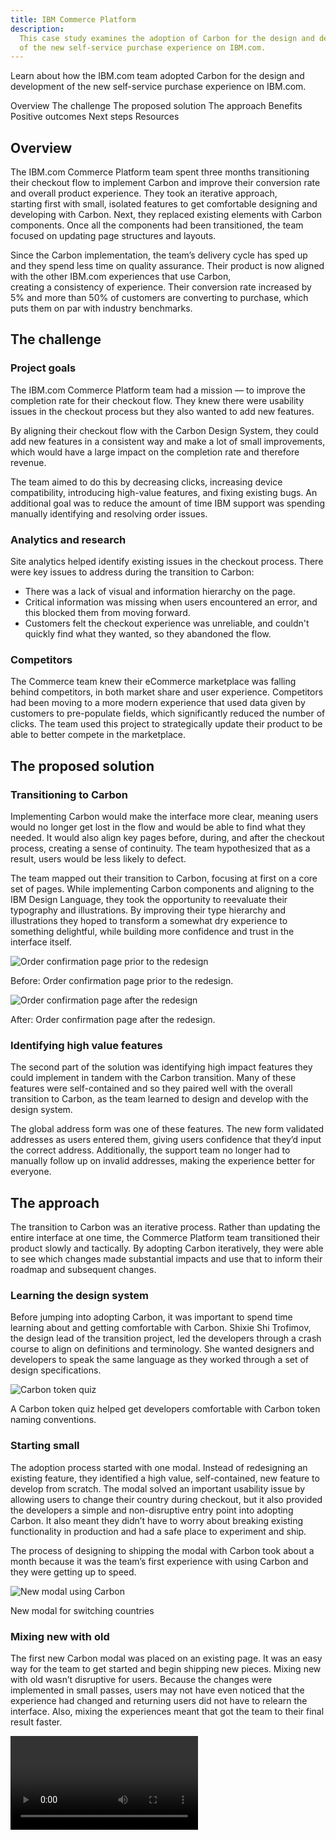 ```yaml
---
title: IBM Commerce Platform
description:
  This case study examines the adoption of Carbon for the design and development
  of the new self-service purchase experience on IBM.com.
---
```


<PageDescription>

Learn about how the IBM.com team adopted Carbon for the design and development
of the new self-service purchase experience on IBM.com.

</PageDescription>

<AnchorLinks>

<AnchorLink>Overview</AnchorLink>
<AnchorLink>The challenge</AnchorLink>
<AnchorLink>The proposed solution</AnchorLink>
<AnchorLink>The approach</AnchorLink>
<AnchorLink>Benefits</AnchorLink>
<AnchorLink>Positive outcomes</AnchorLink>
<AnchorLink>Next steps</AnchorLink>
<AnchorLink>Resources</AnchorLink>

</AnchorLinks>

## Overview

The IBM.com Commerce Platform team spent three months transitioning their
checkout flow to implement Carbon and improve their conversion rate and overall
product experience. They took an iterative approach, starting first with small,
isolated features to get comfortable designing and developing with Carbon. Next,
they replaced existing elements with Carbon components. Once all the components
had been transitioned, the team focused on updating page structures and layouts.

Since the Carbon implementation, the team’s delivery cycle has sped up and
they spend less time on quality assurance. Their product is now aligned with the
other IBM.com experiences that use Carbon, creating a consistency of experience.
Their conversion rate increased by 5% and more than 50% of customers are
converting to purchase, which puts them on par with industry benchmarks.

## The challenge

### Project goals

The IBM.com Commerce Platform team had a mission — to improve the completion
rate for their checkout flow. They knew there were usability issues in the
checkout process but they also wanted to add new features.

By aligning their checkout flow with the Carbon Design System, they could add
new features in a consistent way and make a lot of small improvements, which
would have a large impact on the completion rate and therefore revenue.

The team aimed to do this by decreasing clicks, increasing device compatibility,
introducing high-value features, and fixing existing bugs. An additional goal
was to reduce the amount of time IBM support was spending manually identifying
and resolving order issues.

### Analytics and research

Site analytics helped identify existing issues in the checkout process. There
were key issues to address during the transition to Carbon:

- There was a lack of visual and information hierarchy on the page.
- Critical information was missing when users encountered an error, and this
  blocked them from moving forward.
- Customers felt the checkout experience was unreliable, and couldn't quickly
  find what they wanted, so they abandoned the flow.

### Competitors

The Commerce team knew their eCommerce marketplace was falling behind
competitors, in both market share and user experience. Competitors had been
moving to a more modern experience that used data given by customers to
pre-populate fields, which significantly reduced the number of clicks. The team
used this project to strategically update their product to be able to better
compete in the marketplace.

## The proposed solution

### Transitioning to Carbon

Implementing Carbon would make the interface more clear, meaning users would no
longer get lost in the flow and would be able to find what they needed. It would
also align key pages before, during, and after the checkout process, creating a
sense of continuity. The team hypothesized that as a result, users would be less
likely to defect.

The team mapped out their transition to Carbon, focusing at first on a core set
of pages. While implementing Carbon components and aligning to the IBM Design
Language, they took the opportunity to reevaluate their typography and
illustrations. By improving their type hierarchy and illustrations they hoped to
transform a somewhat dry experience to something delightful, while building more
confidence and trust in the interface itself.

<Row>
<Column colLg={6}>

![Order confirmation page prior to the redesign](images/checkout-before.png)

<Caption>
  <span class="cds--type-semibold">Before:</span> Order confirmation page prior
  to the redesign.
</Caption>

</Column>

<Column colLg={6}>

![Order confirmation page after the redesign](images/checkout-after.png)

<Caption>
  <span class="cds--type-semibold">After:</span> Order confirmation page after
  the redesign.
</Caption>

</Column>
</Row>

### Identifying high value features

The second part of the solution was identifying high impact features they could
implement in tandem with the Carbon transition. Many of these features were
self-contained and so they paired well with the overall transition to Carbon, as
the team learned to design and develop with the design system.

The global address form was one of these features. The new form validated
addresses as users entered them, giving users confidence that they’d input the
correct address. Additionally, the support team no longer had to manually follow
up on invalid addresses, making the experience better for everyone.

## The approach

The transition to Carbon was an iterative process. Rather than updating the
entire interface at one time, the Commerce Platform team transitioned their
product slowly and tactically. By adopting Carbon iteratively, they were able to
see which changes made substantial impacts and use that to inform their roadmap
and subsequent changes.

### Learning the design system

Before jumping into adopting Carbon, it was important to spend time learning
about and getting comfortable with Carbon. Shixie Shi Trofimov, the design lead
of the transition project, led the developers through a crash course to align on
definitions and terminology. She wanted designers and developers to speak the
same language as they worked through a set of design specifications.

<Row>
<Column colLg={8}>

![Carbon token quiz](images/token-quiz.png)

<Caption>
  A Carbon token quiz helped get developers comfortable with Carbon token naming
  conventions.
</Caption>

</Column>
</Row>

### Starting small

The adoption process started with one modal. Instead of redesigning an existing
feature, they identified a high value, self-contained, new feature to develop
from scratch. The modal solved an important usability issue by allowing users to
change their country during checkout, but it also provided the developers a
simple and non-disruptive entry point into adopting Carbon. It also meant they
didn’t have to worry about breaking existing functionality in production and had
a safe place to experiment and ship.

The process of designing to shipping the modal with Carbon took about a month
because it was the team’s first experience with using Carbon and they were
getting up to speed.

<Row>
<Column colLg={8}>

![New modal using Carbon](images/carbon-modal.png)

<Caption>New modal for switching countries</Caption>

</Column>
</Row>

### Mixing new with old

The first new Carbon modal was placed on an existing page. It was an easy way
for the team to get started and begin shipping new pieces. Mixing new with old
wasn’t disruptive for users. Because the changes were implemented in small
passes, users may not have even noticed that the experience had changed and
returning users did not have to relearn the interface. Also, mixing the
experiences meant that got the team to their final result faster.

<Video vimeoId="488148768" />
<Caption>New modal sitting on the original page</Caption>

### Iterating, iterating, iterating

Rather than updating all of the pages at once, the team took an iterative
approach. By starting with fresh features that integrated with the old
interface, the team could ship pieces iteratively.

The first stage involved switching individual components to their Carbon
version, starting with input fields then buttons. After transitioning the
individual components, the page structure and layout was updated.

With this approach, the Commerce team was able to refresh their product’s
experience, set the stage for larger future changes, and complete the project in
only three months.

<Row>
<Column colLg={12}>

![Checkout screen in January 2020, April 2020, and the future design](images/iterate.png)

<Caption>
  From left to right: The checkout screen in January 2020 before the transition,
  in April 2020 after the transition, and the future design.
</Caption>

</Column>
</Row>

## Benefits

There have been several benefits from the transition to Carbon for both the
Commerce team's own workflow and process, and the user experience. The team
especially found value in the impact of their delivery speed and need for
quality assurance.

### Faster delivery

The entire process for implementing Carbon took only three months and since the
transition, the team’s development cycle has sped up. By using Carbon, the
developers are placing pre-built components and can therefore focus on more
important issues instead of taking the time to build out each element and
component.

### Minimal quality assurance testing

Once the team had been fully onboarded to Carbon, delivery required only minimal
quality assurance testing because they were using components straight out of the
box.

<Row>
<Column colLg={6}>

![Order confirmation page design](images/delivery.png)

<Caption>
  <span class="cds--type-semibold">Before:</span> The order confirmation screen
  design that was handed off to developers.
</Caption>

</Column>

<Column colLg={6}>

![Order confirmation page in production](images/in-prod.png)

<Caption>
  <span class="cds--type-semibold">After:</span> The order confirmation screen
  in production at the end of the sprint.
</Caption>

</Column>
</Row>

### Continuity in user experience

The project vastly improved the continuity in user experience with other IBM
touchpoints, including Support and My IBM. These experiences now feel continuous
and intuitive for users.

Within the Commerce Platform flow, pages are also unified and organized in the
same way, providing familiarity and a feeling of dependability.

<Row>
<Column colLg={8}>

![Product configuration page](images/continuity-1.png)

</Column>
</Row>

<Row>
<Column colLg={8}>

![Checkout page](images/continuity-2.png)

</Column>
</Row>

<Row>
<Column colLg={8}>

![Order confirmation page](images/continuity-3.png)

</Column>
</Row>

<Row>
<Column colLg={8}>

![Profile page](images/continuity-4.png)

<Caption>
  From top to bottom: Product configuration, Checkout, Confirmation, and
  Profile. These pages illustrate the continuity in experience gained by using
  Carbon for IBM.com.
</Caption>

</Column>
</Row>

## Positive outcomes

After the Carbon transition, more than 50% of customers are converting to
purchase, which is on par with industry benchmarks. The conversion rate was
raised by 5% which has led to a large increase in orders and revenue.

## Next steps

The Commerce Team is currently working on improving the experience of their
configuration page. The next round of visual design improvements will focus on
better aligning their interface with the
[Carbon for IBM.com](https://www.ibm.com/standards/web/carbon-for-ibm-dotcom//)
style models.

## Resources

<Row className="resource-card-group">
<Column colLg={4} colMd={4} noGutterSm>
  <ResourceCard
    subTitle="Carbon for IBM.com"
    href="https://www.ibm.com/standards/web/carbon-for-ibm-dotcom/"
    >

![Bee icon](images/bee.svg)

  </ResourceCard>

</Column>
</Row>
